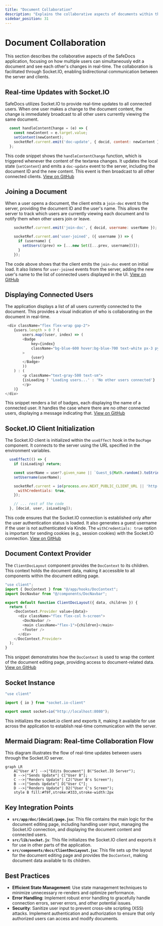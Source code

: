```yaml
---
title: "Document Collaboration"
description: "Explains the collaborative aspects of documents within the system."
sidebar_position: 31
---
```


# Document Collaboration

This section describes the collaborative aspects of the SafeDocs application, focusing on how multiple users can simultaneously edit a document and see each other's changes in real-time. The collaboration is facilitated through Socket.IO, enabling bidirectional communication between the server and clients.

## Real-time Updates with Socket.IO

SafeDocs utilizes Socket.IO to provide real-time updates to all connected users. When one user makes a change to the document content, the change is immediately broadcast to all other users currently viewing the same document.

```javascript title="src/app/doc/[docid]/page.jsx"
  const handleContentChange = (e) => {
    const newContent = e.target.value;
    setContent(newContent);
    socketRef.current.emit('doc-update', { docid, content: newContent });
  };
```

This code snippet shows the `handleContentChange` function, which is triggered whenever the content of the textarea changes.  It updates the local state (`setContent`) and emits a `doc-update` event to the server, including the document ID and the new content. This event is then broadcast to all other connected clients. [View on GitHub](https://github.com/kalpm1110/SafeDocs/blob/main/src/app/doc/[docid]/page.jsx)

## Joining a Document

When a user opens a document, the client emits a `join-doc` event to the server, providing the document ID and the user's name. This allows the server to track which users are currently viewing each document and to notify them when other users join or leave.

```javascript title="src/app/doc/[docid]/page.jsx"
    socketRef.current.emit('join-doc', { docid, username: userName });

    socketRef.current.on('user-joined', ({ username }) => {
      if (username) {
        setUsers((prev) => [...new Set([...prev, username])]);
      }
    });
```

The code above shows that the client emits the `join-doc` event on initial load.  It also listens for `user-joined` events from the server, adding the new user's name to the list of connected users displayed in the UI. [View on GitHub](https://github.com/kalpm1110/SafeDocs/blob/main/src/app/doc/[docid]/page.jsx)

## Displaying Connected Users

The application displays a list of all users currently connected to the document. This provides a visual indication of who is collaborating on the document in real-time.

```javascript title="src/app/doc/[docid]/page.jsx"
 <div className="flex flex-wrap gap-2">
    {users.length > 0 ? (
        users.map((user, index) => (
        <Badge
            key={index}
            className="bg-blue-600 hover:bg-blue-700 text-white px-3 py-1"
        >
            {user}
        </Badge>
        ))
    ) : (
        <p className="text-gray-500 text-sm">
        {isLoading ? 'Loading users...' : 'No other users connected'}
        </p>
    )}
</div>
```

This snippet renders a list of badges, each displaying the name of a connected user.  It handles the case where there are no other connected users, displaying a message indicating that. [View on GitHub](https://github.com/kalpm1110/SafeDocs/blob/main/src/app/doc/[docid]/page.jsx)

## Socket.IO Client Initialization

The Socket.IO client is initialized within the `useEffect` hook in the `DocPage` component. It connects to the server using the URL specified in the environment variables.

```javascript title="src/app/doc/[docid]/page.jsx"
  useEffect(() => {
    if (isLoading) return;

    const userName = user?.given_name || `Guest_${Math.random().toString(36).slice(2, 7)}`;
    setUsername(userName);

    socketRef.current = io(process.env.NEXT_PUBLIC_CLIENT_URL || 'http://localhost:8080', {
      withCredentials: true,
    });

    // ... rest of the code
  }, [docid, user, isLoading]);
```

This code ensures that the Socket.IO connection is established only after the user authentication status is loaded. It also generates a guest username if the user is not authenticated via Kinde.  The `withCredentials: true` option is important for sending cookies (e.g., session cookies) with the Socket.IO connection. [View on GitHub](https://github.com/kalpm1110/SafeDocs/blob/main/src/app/doc/[docid]/page.jsx)

## Document Context Provider

The `ClientDocLayout` component provides the `DocContext` to its children. This context holds the document data, making it accessible to all components within the document editing page.

```javascript title="src/components/docs/ClientDocLayout.jsx"
"use client";
import { DocContext } from "@/app/hooks/DocContext";
import DocNavbar from "@/components/DocNavbar";

export default function ClientDocLayout({ data, children }) {
  return (
    <DocContext.Provider value={data}>
      <div className="flex flex-col h-screen">
        <DocNavbar />
        <main className="flex-1">{children}</main>
        <footer />
      </div>
    </DocContext.Provider>
  );
}
```

This snippet demonstrates how the `DocContext` is used to wrap the content of the document editing page, providing access to document-related data. [View on GitHub](https://github.com/kalpm1110/SafeDocs/blob/main/src/components/docs/ClientDocLayout.jsx)

## Socket Instance
```javascript title="src/lib/socket.js"
"use client"

import { io } from "socket.io-client"

export const socket=io("http://localhost:8080");
```
This initializes the socket.io client and exports it, making it available for use across the application to establish real-time communication with the server.

## Mermaid Diagram: Real-time Collaboration Flow

This diagram illustrates the flow of real-time updates between users through the Socket.IO server.





```mermaid
graph LR
    A["User A"] -->|"Edits Document"| B("Socket.IO Server");
    B -->|"Sends Update"| C["User B"];
    C -->|"Renders Update"| C2("User B's Screen");
    B -->|"Sends Update"| D["User C"];
    D -->|"Renders Update"| D2("User C's Screen");
    style B fill:#f9f,stroke:#333,stroke-width:2px
```



## Key Integration Points

*   **`src/app/doc/[docid]/page.jsx`**: This file contains the main logic for the document editing page, including handling user input, managing the Socket.IO connection, and displaying the document content and connected users.
*   **`src/lib/socket.js`**: This file initializes the Socket.IO client and exports it for use in other parts of the application.
*   **`src/components/docs/ClientDocLayout.jsx`**: This file sets up the layout for the document editing page and provides the `DocContext`, making document data available to its children.

## Best Practices

*   **Efficient State Management**: Use state management techniques to minimize unnecessary re-renders and optimize performance.
*   **Error Handling**: Implement robust error handling to gracefully handle connection errors, server errors, and other potential issues.
*   **Security**:  Sanitize user input to prevent cross-site scripting (XSS) attacks. Implement authentication and authorization to ensure that only authorized users can access and modify documents.
```